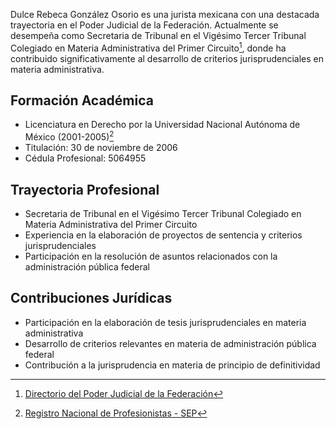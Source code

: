 Dulce Rebeca González Osorio es una jurista mexicana con una destacada trayectoria en el Poder Judicial de la Federación. Actualmente se desempeña como Secretaria de Tribunal en el Vigésimo Tercer Tribunal Colegiado en Materia Administrativa del Primer Circuito[^1], donde ha contribuido significativamente al desarrollo de criterios jurisprudenciales en materia administrativa.

## Formación Académica

- Licenciatura en Derecho por la Universidad Nacional Autónoma de México (2001-2005)[^2]
- Titulación: 30 de noviembre de 2006
- Cédula Profesional: 5064955

## Trayectoria Profesional

- Secretaria de Tribunal en el Vigésimo Tercer Tribunal Colegiado en Materia Administrativa del Primer Circuito
- Experiencia en la elaboración de proyectos de sentencia y criterios jurisprudenciales
- Participación en la resolución de asuntos relacionados con la administración pública federal

## Contribuciones Jurídicas

- Participación en la elaboración de tesis jurisprudenciales en materia administrativa
- Desarrollo de criterios relevantes en materia de administración pública federal
- Contribución a la jurisprudencia en materia de principio de definitividad

[^1]: [Directorio del Poder Judicial de la Federación](https://www.cjf.gob.mx/directorio.htm)
[^2]: [Registro Nacional de Profesionistas - SEP](https://www.cedulaprofesional.sep.gob.mx)
